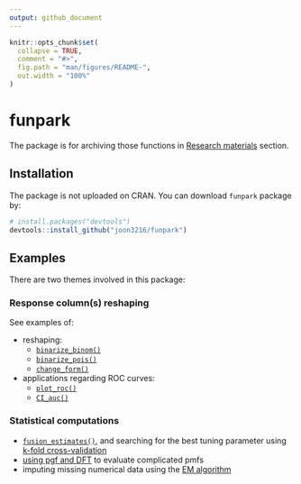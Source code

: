 ```yaml
---
output: github_document
---
```


<!-- README.md is generated from README.Rmd. Please edit that file -->

```r
knitr::opts_chunk$set(
  collapse = TRUE,
  comment = "#>",
  fig.path = "man/figures/README-",
  out.width = "100%"
)
```

# funpark

<!-- badges: start -->
<!-- badges: end -->

The package is for archiving those functions in [Research materials](https://joon3216.github.io/research_materials) section.


## Installation

The package is not uploaded on CRAN. You can download `funpark` package by:

``` r
# install.packages("devtools")
devtools::install_github("joon3216/funpark")
```


## Examples

There are two themes involved in this package:

### Response column(s) reshaping

See examples of:

* reshaping:
    + [`binarize_binom()`](https://joon3216.github.io/research_materials/2018/binarize#case-1-nodal)
    + [`binarize_pois()`](https://joon3216.github.io/research_materials/2018/binarize#case-2-femsmoke)
    + [`change_form()`](https://joon3216.github.io/research_materials/2018/binarize#aside-change_form)
* applications regarding ROC curves: 
    + [`plot_roc()`](https://joon3216.github.io/research_materials/2018/binarize#roc-curve)
    + [`CI_auc()`](https://joon3216.github.io/research_materials/2018/binarize#confidence-interval-for-auc)


### Statistical computations

* [`fusion_estimates()`](https://joon3216.github.io/research_materials/2018/non_separable_penalty#the-data), and searching for the best tuning parameter using [k-fold cross-validation](https://joon3216.github.io/research_materials/2019/cross_validation_fs)
* [using pgf and DFT](https://joon3216.github.io/research_materials/2018/pgf) to evaluate complicated pmfs
* imputing missing numerical data using the [EM algorithm](https://joon3216.github.io/research_materials/2019/em_imputation)







